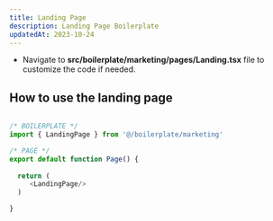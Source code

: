 ```yaml
---
title: Landing Page
description: Landing Page Boilerplate
updatedAt: 2023-10-24
---
```



* Navigate to **src/boilerplate/marketing/pages/Landing.tsx** file to customize the code if needed.

## How to use the landing page

``` js

/* BOILERPLATE */
import { LandingPage } from '@/boilerplate/marketing'

/* PAGE */
export default function Page() {
  
  return (
     <LandingPage/>
  )

}